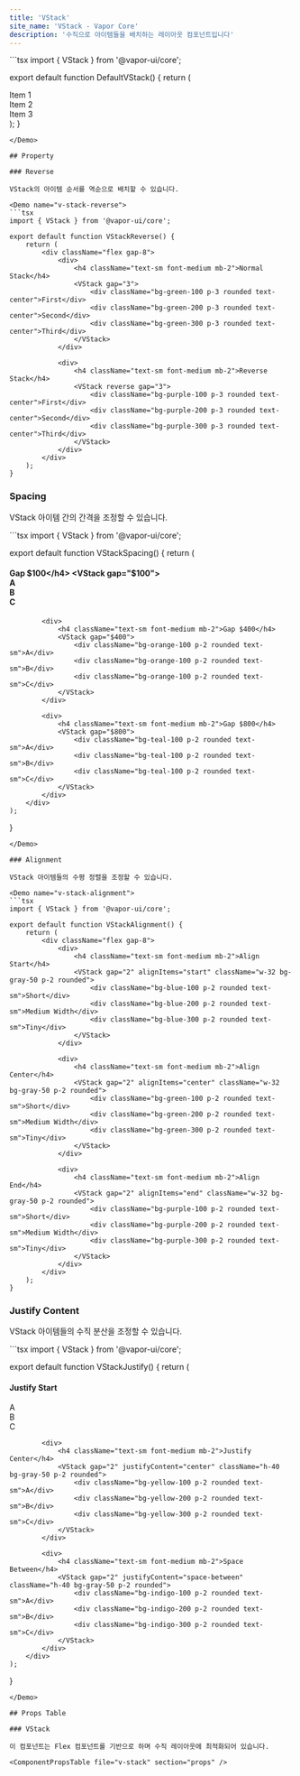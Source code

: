 ```yaml
---
title: 'VStack'
site_name: 'VStack - Vapor Core'
description: '수직으로 아이템들을 배치하는 레이아웃 컴포넌트입니다'
---
```


<Demo name="default-v-stack">
```tsx
import { VStack } from '@vapor-ui/core';

export default function DefaultVStack() {
    return (
        <VStack gap="4">
            <div className="bg-blue-100 p-4 rounded">Item 1</div>
            <div className="bg-blue-100 p-4 rounded">Item 2</div>
            <div className="bg-blue-100 p-4 rounded">Item 3</div>
        </VStack>
    );
}
```
</Demo>

## Property

### Reverse

VStack의 아이템 순서를 역순으로 배치할 수 있습니다.

<Demo name="v-stack-reverse">
```tsx
import { VStack } from '@vapor-ui/core';

export default function VStackReverse() {
    return (
        <div className="flex gap-8">
            <div>
                <h4 className="text-sm font-medium mb-2">Normal Stack</h4>
                <VStack gap="3">
                    <div className="bg-green-100 p-3 rounded text-center">First</div>
                    <div className="bg-green-200 p-3 rounded text-center">Second</div>
                    <div className="bg-green-300 p-3 rounded text-center">Third</div>
                </VStack>
            </div>
            
            <div>
                <h4 className="text-sm font-medium mb-2">Reverse Stack</h4>
                <VStack reverse gap="3">
                    <div className="bg-purple-100 p-3 rounded text-center">First</div>
                    <div className="bg-purple-200 p-3 rounded text-center">Second</div>
                    <div className="bg-purple-300 p-3 rounded text-center">Third</div>
                </VStack>
            </div>
        </div>
    );
}
```
</Demo>

### Spacing

VStack 아이템 간의 간격을 조정할 수 있습니다.

<Demo name="v-stack-spacing">
```tsx
import { VStack } from '@vapor-ui/core';

export default function VStackSpacing() {
    return (
        <div className="flex gap-8">
            <div>
                <h4 className="text-sm font-medium mb-2">Gap $100</h4>
                <VStack gap="$100">
                    <div className="bg-red-100 p-2 rounded text-sm">A</div>
                    <div className="bg-red-100 p-2 rounded text-sm">B</div>
                    <div className="bg-red-100 p-2 rounded text-sm">C</div>
                </VStack>
            </div>
            
            <div>
                <h4 className="text-sm font-medium mb-2">Gap $400</h4>
                <VStack gap="$400">
                    <div className="bg-orange-100 p-2 rounded text-sm">A</div>
                    <div className="bg-orange-100 p-2 rounded text-sm">B</div>
                    <div className="bg-orange-100 p-2 rounded text-sm">C</div>
                </VStack>
            </div>
            
            <div>
                <h4 className="text-sm font-medium mb-2">Gap $800</h4>
                <VStack gap="$800">
                    <div className="bg-teal-100 p-2 rounded text-sm">A</div>
                    <div className="bg-teal-100 p-2 rounded text-sm">B</div>
                    <div className="bg-teal-100 p-2 rounded text-sm">C</div>
                </VStack>
            </div>
        </div>
    );
}
```
</Demo>

### Alignment

VStack 아이템들의 수평 정렬을 조정할 수 있습니다.

<Demo name="v-stack-alignment">
```tsx
import { VStack } from '@vapor-ui/core';

export default function VStackAlignment() {
    return (
        <div className="flex gap-8">
            <div>
                <h4 className="text-sm font-medium mb-2">Align Start</h4>
                <VStack gap="2" alignItems="start" className="w-32 bg-gray-50 p-2 rounded">
                    <div className="bg-blue-100 p-2 rounded text-sm">Short</div>
                    <div className="bg-blue-200 p-2 rounded text-sm">Medium Width</div>
                    <div className="bg-blue-300 p-2 rounded text-sm">Tiny</div>
                </VStack>
            </div>
            
            <div>
                <h4 className="text-sm font-medium mb-2">Align Center</h4>
                <VStack gap="2" alignItems="center" className="w-32 bg-gray-50 p-2 rounded">
                    <div className="bg-green-100 p-2 rounded text-sm">Short</div>
                    <div className="bg-green-200 p-2 rounded text-sm">Medium Width</div>
                    <div className="bg-green-300 p-2 rounded text-sm">Tiny</div>
                </VStack>
            </div>
            
            <div>
                <h4 className="text-sm font-medium mb-2">Align End</h4>
                <VStack gap="2" alignItems="end" className="w-32 bg-gray-50 p-2 rounded">
                    <div className="bg-purple-100 p-2 rounded text-sm">Short</div>
                    <div className="bg-purple-200 p-2 rounded text-sm">Medium Width</div>
                    <div className="bg-purple-300 p-2 rounded text-sm">Tiny</div>
                </VStack>
            </div>
        </div>
    );
}
```
</Demo>

### Justify Content

VStack 아이템들의 수직 분산을 조정할 수 있습니다.

<Demo name="v-stack-justify">
```tsx
import { VStack } from '@vapor-ui/core';

export default function VStackJustify() {
    return (
        <div className="flex gap-8">
            <div>
                <h4 className="text-sm font-medium mb-2">Justify Start</h4>
                <VStack gap="2" justifyContent="flex-start" className="h-40 bg-gray-50 p-2 rounded">
                    <div className="bg-red-100 p-2 rounded text-sm">A</div>
                    <div className="bg-red-200 p-2 rounded text-sm">B</div>
                    <div className="bg-red-300 p-2 rounded text-sm">C</div>
                </VStack>
            </div>
            
            <div>
                <h4 className="text-sm font-medium mb-2">Justify Center</h4>
                <VStack gap="2" justifyContent="center" className="h-40 bg-gray-50 p-2 rounded">
                    <div className="bg-yellow-100 p-2 rounded text-sm">A</div>
                    <div className="bg-yellow-200 p-2 rounded text-sm">B</div>
                    <div className="bg-yellow-300 p-2 rounded text-sm">C</div>
                </VStack>
            </div>
            
            <div>
                <h4 className="text-sm font-medium mb-2">Space Between</h4>
                <VStack gap="2" justifyContent="space-between" className="h-40 bg-gray-50 p-2 rounded">
                    <div className="bg-indigo-100 p-2 rounded text-sm">A</div>
                    <div className="bg-indigo-200 p-2 rounded text-sm">B</div>
                    <div className="bg-indigo-300 p-2 rounded text-sm">C</div>
                </VStack>
            </div>
        </div>
    );
}
```
</Demo>

## Props Table

### VStack

이 컴포넌트는 Flex 컴포넌트를 기반으로 하며 수직 레이아웃에 최적화되어 있습니다.

<ComponentPropsTable file="v-stack" section="props" />